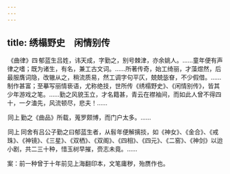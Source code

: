 ```yaml
---
---
---
```

title: 绣榻野史　闲情别传
---



 《曲律》四 郁蓝生吕姓，讳天成，字勤之，别号棘津，亦余姚人。……童年便有声律之嗜；既为诸生，有名，兼工古文词。……所著传奇，始工绮丽，才藻煜然，后最服膺词隐，改辙从之，稍流质易，然工调字句平仄，兢兢毖眘，不少假借。……制作甚富；至摹写丽情亵语，尤称绝技，世所传《绣榻野史》、《闲情别传》，皆其少年游戏之笔。……勤之风貌玉立，才名籍甚，青云在襟袖间，而如此人曾不得四十，一夕溘先，风流顿尽，悲夫！……

 同上 勤之《曲品》所载，蒐罗颇博，而门户太多。……

 同上 同舍有吕公子勤之曰郁蓝生者，从髫年便解摛掞，如《神女》、《金合》、《戒珠》、《神镜》、《三星》、《双栖》、《双阁》、《四相》、《四元》、《二窑》、《神剑》以迨小剧，共二三十种，惜玉树早摧，赍志未竟。……

案：前一种曾于十年前见上海翻印本，文笔庸秽，殆赝作也。